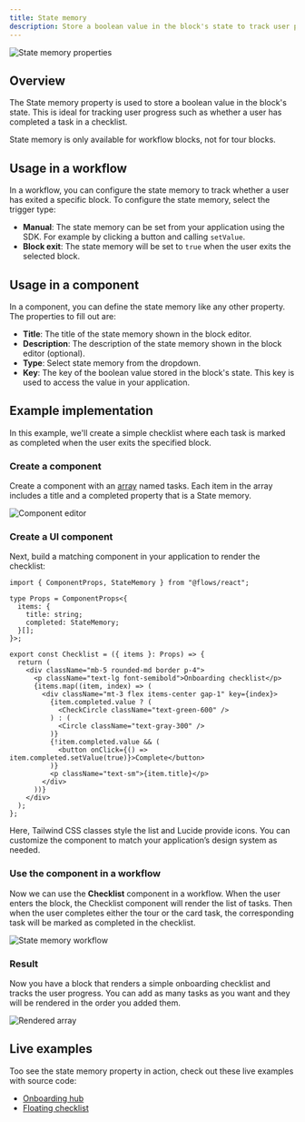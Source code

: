 ```yaml
---
title: State memory
description: Store a boolean value in the block's state to track user progress.
---
```



![State memory properties](/block-properties/state-memory.png)

## Overview

The State memory property is used to store a boolean value in the block's state. This is ideal for tracking user progress such as whether a user has completed a task in a checklist.

<Callout type="info">
  State memory is only available for workflow blocks, not for tour blocks.
</Callout>

## Usage in a workflow

In a workflow, you can configure the state memory to track whether a user has exited a specific block. To configure the state memory, select the trigger type:

- **Manual**: The state memory can be set from your application using the SDK. For example by clicking a button and calling `setValue`.
- **Block exit**: The state memory will be set to `true` when the user exits the selected block.

## Usage in a component

In a component, you can define the state memory like any other property. The properties to fill out are:

- **Title**: The title of the state memory shown in the block editor.
- **Description**: The description of the state memory shown in the block editor (optional).
- **Type**: Select state memory from the dropdown.
- **Key**: The key of the boolean value stored in the block's state. This key is used to access the value in your application.

## Example implementation

In this example, we'll create a simple checklist where each task is marked as completed when the user exits the specified block.

<Steps>

<Step>

### Create a component

Create a component with an [array](/block-properties/array) named tasks. Each item in the array includes a title and a completed property that is a State memory.

![Component editor](/block-properties/state-memory-template.png)

</Step>

<Step>

### Create a UI component

Next, build a matching component in your application to render the checklist:

```tsx
import { ComponentProps, StateMemory } from "@flows/react";

type Props = ComponentProps<{
  items: {
    title: string;
    completed: StateMemory;
  }[];
}>;

export const Checklist = ({ items }: Props) => {
  return (
    <div className="mb-5 rounded-md border p-4">
      <p className="text-lg font-semibold">Onboarding checklist</p>
      {items.map((item, index) => (
        <div className="mt-3 flex items-center gap-1" key={index}>
          {item.completed.value ? (
            <CheckCircle className="text-green-600" />
          ) : (
            <Circle className="text-gray-300" />
          )}
          {!item.completed.value && (
            <button onClick={() => item.completed.setValue(true)}>Complete</button>
          )}
          <p className="text-sm">{item.title}</p>
        </div>
      ))}
    </div>
  );
};
```

Here, Tailwind CSS classes style the list and Lucide provide icons. You can customize the component to match your application’s design system as needed.

</Step>

<Step>

### Use the component in a workflow

Now we can use the **Checklist** component in a workflow. When the user enters the block, the Checklist component will render the list of tasks. Then when the user completes either the tour or the card task, the corresponding task will be marked as completed in the checklist.

![State memory workflow](/block-properties/state-memory-workflow.png)

</Step>

<Step>

### Result

Now you have a block that renders a simple onboarding checklist and tracks the user progress. You can add as many tasks as you want and they will be rendered in the order you added them.

![Rendered array](/block-properties/state-memory-example.png)

</Step>

</Steps>

## Live examples

Too see the state memory property in action, check out these live examples with source code:

- [Onboarding hub](https://flows.sh/examples/onboarding-hub)
- [Floating checklist](https://flows.sh/examples/floating-checklist)
